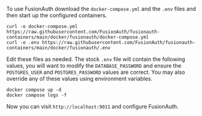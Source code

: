 ---
---

To use FusionAuth download the `docker-compose.yml` and the `.env` files and then start up the configured containers.

```shell title="Download the FusionAuth docker files"
curl -o docker-compose.yml https://raw.githubusercontent.com/FusionAuth/fusionauth-containers/main/docker/fusionauth/docker-compose.yml
curl -o .env https://raw.githubusercontent.com/FusionAuth/fusionauth-containers/main/docker/fusionauth/.env
```

Edit these files as needed. The stock `.env` file will contain the following values, you will want to modify the `DATABASE_PASSWORD` and ensure the `POSTGRES_USER` and `POSTGRES_PASSWORD` values are correct. You may also override any of these values using environment variables.

<RemoteCode lang="shell"
            url="https://raw.githubusercontent.com/FusionAuth/fusionauth-containers/main/docker/fusionauth/.env"
            title="The .env file" />

```shell title="Starting FusionAuth"
docker compose up -d
docker compose logs -f
```

Now you can visit `http://localhost:9011` and configure FusionAuth.


